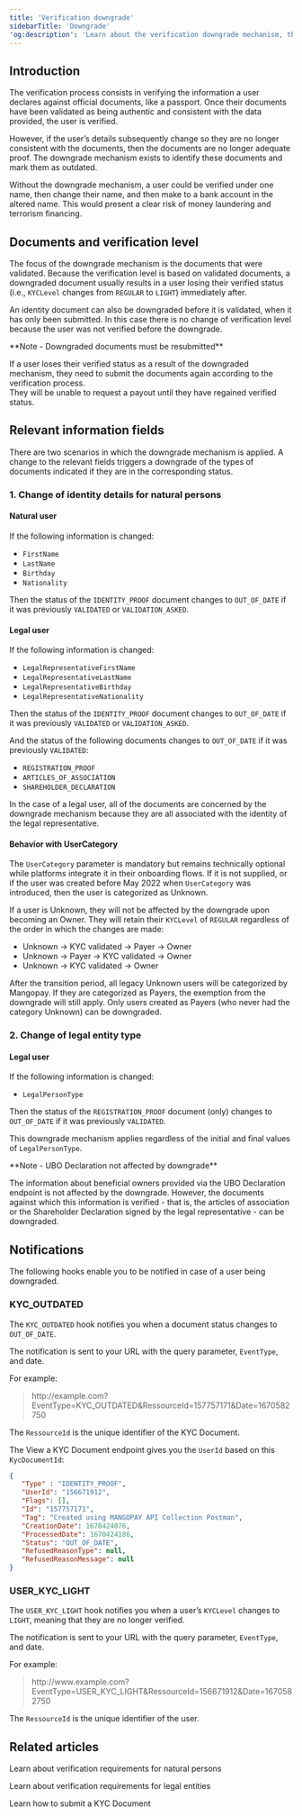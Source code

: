 ```yaml
---
title: 'Verification downgrade'
sidebarTitle: 'Downgrade'
'og:description': 'Learn about the verification downgrade mechanism, the scenarios triggering a downgrade, and hook notifications for changes.'  
---
```

  
  

## Introduction  

The verification process consists in verifying the information a user declares against official documents, like a passport. Once their documents have been validated as being authentic and consistent with the data provided, the user is verified.  

However, if the user’s details subsequently change so they are no longer consistent with the documents, then the documents are no longer adequate proof. The downgrade mechanism exists to identify these documents and mark them as outdated.  

Without the downgrade mechanism, a user could be verified under one name, then change their name, and then make <Payout content="payouts" /> to a bank account in the altered name. This would present a clear risk of money laundering and terrorism financing.  

## Documents and verification level  

The focus of the downgrade mechanism is the documents that were validated. Because the verification level is based on validated documents, a downgraded document usually results in a user losing their verified status (i.e., `KYCLevel` changes from `REGULAR` to `LIGHT`) immediately after.  

An identity document can also be downgraded before it is validated, when it has only been submitted. In this case there is no change of verification level because the user was not verified before the downgrade.  

<Note>  
**Note - Downgraded documents must be resubmitted** 
  
If a user loses their verified status as a result of the downgraded mechanism, they need to submit the documents again according to the verification process.  
They will be unable to request a payout until they have regained verified status.  
</Note>  

## Relevant information fields  

There are two scenarios in which the downgrade mechanism is applied. A change to the relevant fields triggers a downgrade of the types of documents indicated if they are in the corresponding status.  

### 1. Change of identity details for natural persons  

#### Natural user  

If the following information is changed:  
- `FirstName`  
- `LastName`  
- `Birthday`  
- `Nationality`  

Then the status of the `IDENTITY_PROOF` document changes to `OUT_OF_DATE` if it was previously `VALIDATED` or `VALIDATION_ASKED`.  

#### Legal user  

If the following information is changed:  
- `LegalRepresentativeFirstName`  
- `LegalRepresentativeLastName`  
- `LegalRepresentativeBirthday`  
- `LegalRepresentativeNationality`  

Then the status of the `IDENTITY_PROOF` document changes to `OUT_OF_DATE` if it was previously `VALIDATED` or `VALIDATION_ASKED`.  

And the status of the following documents changes to `OUT_OF_DATE` if it was previously `VALIDATED`:  
- `REGISTRATION_PROOF`  
- `ARTICLES_OF_ASSOCIATION`  
- `SHAREHOLDER_DECLARATION`  

In the case of a legal user, all of the documents are concerned by the downgrade mechanism because they are all associated with the identity of the legal representative.  

#### Behavior with UserCategory  

The `UserCategory` parameter is mandatory but remains technically optional while platforms integrate it in their onboarding flows. If it is not supplied, or if the user was created before May 2022 when `UserCategory` was introduced, then the user is categorized as Unknown.  

If a user is Unknown, they will not be affected by the downgrade upon becoming an Owner. They will retain their `KYCLevel` of `REGULAR` regardless of the order in which the changes are made:  
- Unknown → KYC validated → Payer → Owner  
- Unknown → Payer → KYC validated → Owner  
- Unknown → KYC validated → Owner  

After the transition period, all legacy Unknown users will be categorized by Mangopay. If they are categorized as Payers, the exemption from the downgrade will still apply. Only users created as Payers (who never had the category Unknown) can be downgraded.  

### 2. Change of legal entity type  

#### Legal user  

If the following information is changed:  
- `LegalPersonType`  

Then the status of the `REGISTRATION_PROOF` document (only) changes to `OUT_OF_DATE` if it was previously `VALIDATED`.  

This downgrade mechanism applies regardless of the initial and final values of `LegalPersonType`.  

<Note>  
**Note - UBO Declaration not affected by downgrade** 
  
The information about beneficial owners provided via the UBO Declaration endpoint is not affected by the downgrade. However, the documents against which this information is verified - that is, the articles of association or the Shareholder Declaration signed by the legal representative - can be downgraded.  
</Note>  

## Notifications  

The following hooks enable you to be notified in case of a user being downgraded.  

### KYC_OUTDATED  

The `KYC_OUTDATED` hook notifies you when a document status changes to `OUT_OF_DATE`.  

The notification is sent to your URL with the query parameter, `EventType`, and date.  

For example:

> http<span>://</span>example.com?EventType=KYC_OUTDATED&RessourceId=157757171&Date=1670582750

The `RessourceId` is the unique identifier of the KYC Document.  

The View a KYC Document endpoint gives you the `UserId` based on this `KycDocumentId`: 

```json Response example to obtain the UserId
{
   "Type" : "IDENTITY_PROOF",
   "UserId": "156671912",
   "Flags": [],
   "Id": "157757171",
   "Tag": "Created using MANGOPAY API Collection Postman",
   "CreationDate": 1670424076,
   "ProcessedDate": 1670424186,
   "Status": "OUT_OF_DATE",
   "RefusedReasonType": null,
   "RefusedReasonMessage": null
}
```  

### USER_KYC_LIGHT  

The `USER_KYC_LIGHT` hook notifies you when a user’s `KYCLevel` changes to `LIGHT`, meaning that they are no longer verified.  

The notification is sent to your URL with the query parameter, `EventType`, and date.  

For example:

> http<span>://www</span>.example.com?EventType=USER_KYC_LIGHT&RessourceId=156671912&Date=1670582750</Info>  

The `RessourceId` is the unique identifier of the user.  

## Related articles  

<CardGroup col={2}>
   <Card title="Guide" href="/guides/users/verification/requirements#natural-persons">Learn about verification requirements for natural persons</Card>  
   
   <Card title="Guide" href="/guides/users/verification/requirements#legal-entities">Learn about verification requirements for legal entities</Card>  

   <Card title="How to" href="/guides/users/verification/documents/submission/how-to">Learn how to submit a KYC Document</Card>
</CardGroup>
